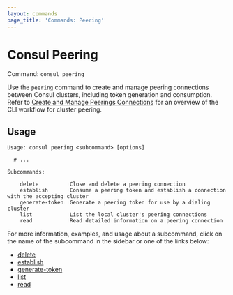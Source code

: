 ```yaml
---
layout: commands
page_title: 'Commands: Peering'
---
```


# Consul Peering

Command: `consul peering`

Use the `peering` command to create and manage peering connections between Consul clusters, including token generation and consumption. Refer to 
[Create and Manage Peerings Connections](/consul/docs/connect/cluster-peering/create-manage-peering) for an
overview of the CLI workflow for cluster peering.

## Usage

```text
Usage: consul peering <subcommand> [options]

  # ...

Subcommands:

    delete          Close and delete a peering connection
    establish       Consume a peering token and establish a connection with the accepting cluster
    generate-token  Generate a peering token for use by a dialing cluster
    list            List the local cluster's peering connections
    read            Read detailed information on a peering connection
```

For more information, examples, and usage about a subcommand, click on the name
of the subcommand in the sidebar or one of the links below:

- [delete](/consul/commands/peering/delete)
- [establish](/consul/commands/peering/establish)
- [generate-token](/consul/commands/peering/generate-token)
- [list](/consul/commands/peering/list)
- [read](/consul/commands/peering/read)



